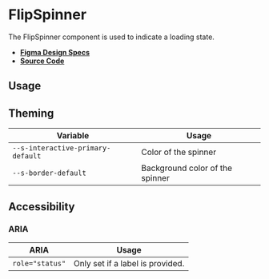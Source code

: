 
<Meta title="Components/FlipSpinner" />

# FlipSpinner

The FlipSpinner component is used to indicate a loading state.

- **[Figma Design Specs](https://www.figma.com/file/iRHiAFsHxnzux8gQ9EjlZe/Flip-Components?node-id=2%3A48)**
- **[Source Code](https://github.com/flip-corp/swirl/tree/main/packages/swirl-components/src/components/flip-spinner)**

## Usage

<Canvas withSource="open">
  <Story id="components-flipspinner--flip-spinner" />
</Canvas>

<ArgsTable story="." />

## Theming

| Variable                          | Usage                           |
| --------------------------------- | ------------------------------- |
| `--s-interactive-primary-default` | Color of the spinner            |
| `--s-border-default`              | Background color of the spinner |

## Accessibility

### ARIA

| ARIA            | Usage                            |
| --------------- | -------------------------------- |
| `role="status"` | Only set if a label is provided. |

